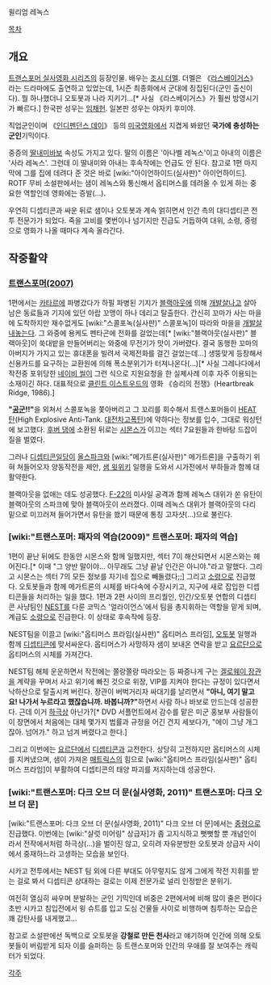 {{{+1 William Lennox }}}
윌리엄 레녹스

[[목차]]
== 개요 ==

[[트랜스포머 실사영화 시리즈]]의 등장인물. 배우는 [[조시 더멜]]. 더멜은 《[[라스베이거스]]》라는 드라마에도 출연하고 있었는데, 1시즌 최종화에서 군대에 징집된다(군인 출신이다). 뭘 하나했더니 오토봇과 나라 지키기...[* 사실 《라스베이거스》가 훨씬 방영시기가 빠르다.] 한국판 성우는 [[임채헌]]. 일본판 성우는 야자키 후미야.

직업군인이며 《[[인디펜던스 데이]]》 등의 [[미국]]영화에서 지겹게 봐왔던 '''국가에 충성하는 군인'''기믹이다.

중증의 [[딸내미바보]] 속성도 가지고 있다. 
딸의 이름은 '아나벨 레녹스'이고 아내의 이름은 '사라 레녹스'.
그런데 이 딸내미와 아내는 후속작에는 언급도 안 된다. 참고로 1편 마지막에 그를 집에 데려다 준 것은 바로 [wiki:"아이언하이드(실사판)" 아이언하이드].  ROTF 무비 소설판에서는 샘이 레녹스와 통신해서 옵티머스를 데려올 수 있게 하는 중요한 역할인데 영화에는 증발(…). 


우연히 디셉티콘과 싸운 뒤로 샘이나 오토봇과 계속 얽히면서 인간 측의 대디셉티콘 전투 전문가가 되었다. 죽을 고비를 몇번이나 넘기지만 진급도 거듭하여 대위, 소령, 중령으로 영화가 나올 때마다 계속 올라간다.


== 작중활약 ==
=== [[트랜스포머(2007)]] ===
1편에서는 [[카타르]]에 파병갔다가 하필 파병된 기지가 [[블랙아웃]]에 의해 [[개발살]]나고 살아남은 동료들과 기지에 있던 아랍 꼬맹이 하나 데리고 탈출한다. 간신히 꼬마가 사는 마을에 도착하지만 재수없게도 [wiki:"스콜포녹(실사판)" 스콜포녹]이 따라와 마을을 [[개발살]]내놓는다. 그 와중에 용케도 펜타곤에 전화를 걸었는데[* [wiki:"블랙아웃(실사판)" 블랙아웃]이 쑥대밭을 만들어버리는 와중에 무전기가 맛이 가버렸다. 결국 동행한 꼬마의 아버지가 가지고 있는 휴대폰을 빌려서 국제전화를 걸긴 걸었는데...] 생뚱맞게 등장해서 신용카드를 요구하는 교환원에 의해 폭소분위기가 터져나온다(…)[* 사실 그레나다에서 작전중 포위당한 [[네이비 씰]]이 그런 식으로 지원요청을 한 실제사례 이후 자주 이용되는 소재이긴 하다. 대표적으로 [[클린트 이스트우드]]의 영화 《승리의 전쟁》(Heartbreak Ridge, 1986).]

'''"[[공군]]!!"'''을 외쳐서 스콜포녹을 쫓아버리고 그 꼬리를 회수해서 트랜스포머들이 [[HEAT]]탄(High Explosive Anti-Tank. [[대전차고폭탄]])에 약하다는 정보를 입수, 그대로 워싱턴에 보고했다. [[후버 댐]]에 소환된 뒤로는 [[시몬스]]가 이끄는 섹터 7요원들과 한바탕 드잡이질을 벌였다. 

그러나 [[디셉티콘]]일당이 [[올스파크]]와 [wiki:"메가트론(실사판)" 메가트론]을 구출하기 위혀 쳐들어오자 양동작전을 제안, [[샘 윗위키]] 일행을 도와서 시가전에서 부하들과 함께 대활약한다.

블랙아웃을 없애는 데도 성공했다. [[F-22]]의 미사일 공격과 함께 레녹스 대위가 쏜 유탄이 블랙아웃의 스파크에 맞아 블랙아웃이 쓰러졌다. 이때 레녹스 대위가 블랙아웃의 다리 밑으로 미끄러져 들어가면서 유탄을 쐈기 때문에 통칭 고자샷(…)으로 불린다.

=== [wiki:"트랜스포머: 패자의 역습(2009)" 트랜스포머: 패자의 역습] ===
1편이 끝난 뒤에도 한동안 시몬스와 함께 일했지만, 섹터 7이 해산되면서 시몬스와는 헤어진다.[* 이때 "그 양반 말이야... 아무래도 그냥 끝날 인간은 아니야."라고 말했다. 그리고 시몬스는 섹터 7의 모든 정보를 자기네 집으로 빼돌렸다;;] 그리고 [[소령]]으로 진급했다. 오토봇들과 함께 메가트론의 시체를 바다속에 수장시키고, 지구에 새로 잡입한 디셉티콘들을 처리하는 일을 했다. 1편과 2편 사이의 프리퀄인, 인간/오토봇 연합의 디셉티콘 사냥팀인 [[NEST]]를 다룬 코믹스 '얼라이언스'에서 팀을 총지휘하는 역할을 맡게 되며, 계급도 [[소령]]으로 진급한다. 이 상태로 후속작에 등장.

NEST팀을 이끌고 [wiki:"옵티머스 프라임(실사판)" 옵티머스 프라임], [[오토봇]] 일행과 함께 [[디셉티콘]]에 맞서싸운다. 옵티머스가 사망하자 샘이 보내온 연락을 받고 [[요르단]]으로 옵티머스의 시체를 가져간다.

NEST팀 해체 운운하면서 작전에는 쫄랑쫄랑 따라오는 등 짜증나게 구는 [[겔로웨이 장관]]을 계략을 꾸며서 사고 위기에 빠진 것으로 위장, VIP를 지켜야 한다는 규정이 있다면서 낙하산으로 탈출시켜 버린다. 장관이 버벅거리자 싸대기를 날리면서 '''"아니, 여기 말고요! 나가서 누르라고 했잖습니까. 바봅니까?"'''하면서 사람 하나 바보로 만드는데 성공한다. 근데 이거 [[하극상]] 아닌가?[* DVD 서플먼트에서 감수를 맡은 미군 홍보부 사람들이 이 장면에서 처음에는 대체 몇가지 법률과 규정을 어긴 건지 세보다가, "에이 그냥 개그잖아. 넘어가." 하고 넘겨 버렸다고 한다.]

그리고 이번에는 [[요르단]]에서 [[디셉티콘]]과 교전한다. 상당히 고전하지만 옵티머스의 시체를 지켜냈으며, 샘이 가져온 [[매트릭스]]의 힘으로 [wiki:"옵티머스 프라임(실사판)" 옵티머스 프라임]이 부활하여 디셉티콘의 태양 파괴를 저지하는데 성공한다.

=== [wiki:"트랜스포머: 다크 오브 더 문(실사영화, 2011)" 트랜스포머: 다크 오브 더 문] ===
[wiki:"트랜스포머: 다크 오브 더 문(실사영화, 2011)" 다크 오브 더 문]에서는 [[중령]]으로 진급했다. 이번에는 [wiki:"샬럿 미어링" 상급자]가 좀 고지식하고 뻣뻣할 뿐 개념인이라서 전작에서처럼 하극상(…)을 벌이진 않고, 오히려 자유분방한 오토봇과 상급자 사이에서 중재하느라 고생하는 모습을 보인다.

시카고 전투에서는 NEST 팀 외에 다른 부대도 아무렇지도 않게 그에게 작전 지휘를 받는 걸로 봐서 디셉티콘 상대하는 걸로는 이제 전문가로 널리 인정받은 분위기.

여전히 열심히 싸우며 분발하는 군인 기믹인데 비중은 2편에서에 비해 많이 줄은 편이다
초반 시카고 침입전에서 윙 슈트를 입고 도심 건물들 사이로 비행하며 침투하는 모습은 꽤 감탄사를 내게했고...

참고로 소설판에선 독백으로 오토봇을 '''강철로 만든 천사'''라고 얘기하며 인간에 의해 오토봇들이 버림받게 되자 이를 슬퍼하는 등 트랜스포머와 인간의 우애를 잘 보여주는 캐릭터가 되었다.

[[각주]]
